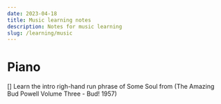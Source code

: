 ```yaml
---
date: 2023-04-18
title: Music learning notes
description: Notes for music learning
slug: /learning/music
---
```


# Piano

[] Learn the intro righ-hand run phrase of Some Soul from (The Amazing Bud Powell Volume Three - Bud! 1957)